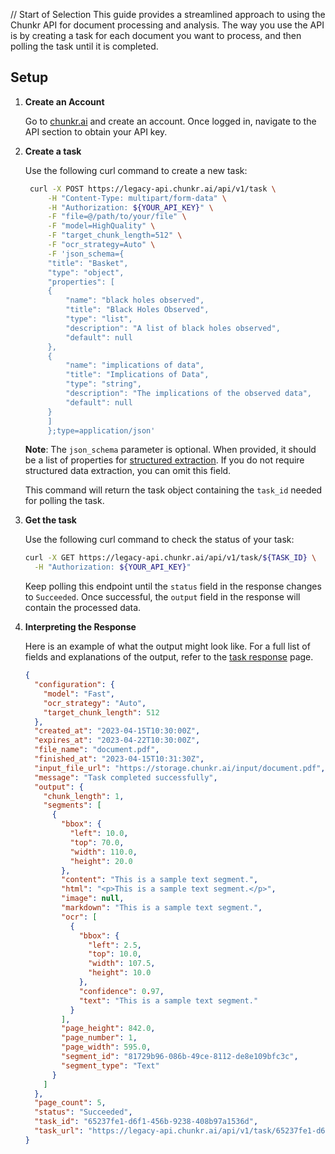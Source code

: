 // Start of Selection
This guide provides a streamlined approach to using the Chunkr API for document processing and analysis.
The way you use the API is by creating a task for each document you want to process, and then polling the task until it is completed.

## Setup

1. **Create an Account**

   Go to [chunkr.ai](https://www.chunkr.ai) and create an account. Once logged in, navigate to the API section to obtain your API key.

2. **Create a task**

   Use the following curl command to create a new task:

   ```bash
    curl -X POST https://legacy-api.chunkr.ai/api/v1/task \
        -H "Content-Type: multipart/form-data" \
        -H "Authorization: ${YOUR_API_KEY}" \
        -F "file=@/path/to/your/file" \
        -F "model=HighQuality" \
        -F "target_chunk_length=512" \
        -F "ocr_strategy=Auto" \
        -F 'json_schema={
        "title": "Basket",
        "type": "object",
        "properties": [
        {
            "name": "black holes observed",
            "title": "Black Holes Observed",
            "type": "list",
            "description": "A list of black holes observed",
            "default": null
        },
        {
            "name": "implications of data",
            "title": "Implications of Data",
            "type": "string",
            "description": "The implications of the observed data",
            "default": null
        }
        ]
        };type=application/json'
   ```

   **Note**: The `json_schema` parameter is optional. When provided, it should be a list of properties for [structured extraction](/structured_extraction.mdx). If you do not require structured data extraction, you can omit this field.

   This command will return the task object containing the `task_id` needed for polling the task.

3. **Get the task**

   Use the following curl command to check the status of your task:

   ```bash
   curl -X GET https://legacy-api.chunkr.ai/api/v1/task/${TASK_ID} \
     -H "Authorization: ${YOUR_API_KEY}"
   ```

   Keep polling this endpoint until the `status` field in the response changes to `Succeeded`. Once successful, the `output` field in the response will contain the processed data.

4. **Interpreting the Response**

   Here is an example of what the output might look like. For a full list of fields and explanations of the output, refer to the [task response](/task-response) page.

   ```json
   {
     "configuration": {
       "model": "Fast",
       "ocr_strategy": "Auto",
       "target_chunk_length": 512
     },
     "created_at": "2023-04-15T10:30:00Z",
     "expires_at": "2023-04-22T10:30:00Z",
     "file_name": "document.pdf",
     "finished_at": "2023-04-15T10:31:30Z",
     "input_file_url": "https://storage.chunkr.ai/input/document.pdf",
     "message": "Task completed successfully",
     "output": {
       "chunk_length": 1,
       "segments": [
         {
           "bbox": {
             "left": 10.0,
             "top": 70.0,
             "width": 110.0,
             "height": 20.0
           },
           "content": "This is a sample text segment.",
           "html": "<p>This is a sample text segment.</p>",
           "image": null,
           "markdown": "This is a sample text segment.",
           "ocr": [
             {
               "bbox": {
                 "left": 2.5,
                 "top": 10.0,
                 "width": 107.5,
                 "height": 10.0
               },
               "confidence": 0.97,
               "text": "This is a sample text segment."
             }
           ],
           "page_height": 842.0,
           "page_number": 1,
           "page_width": 595.0,
           "segment_id": "81729b96-086b-49ce-8112-de8e109bfc3c",
           "segment_type": "Text"
         }
       ]
     },
     "page_count": 5,
     "status": "Succeeded",
     "task_id": "65237fe1-d6f1-456b-9238-408b97a1536d",
     "task_url": "https://legacy-api.chunkr.ai/api/v1/task/65237fe1-d6f1-456b-9238-408b97a1536d"
   }
   ```

